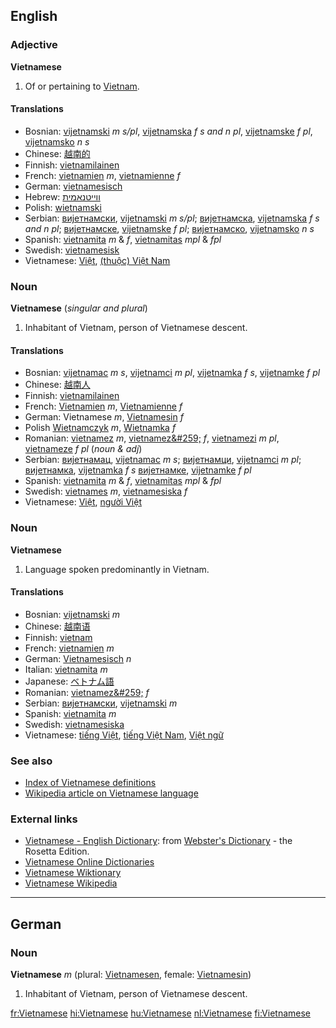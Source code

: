 ==English==
===Adjective===
'''Vietnamese'''

#Of or pertaining to [[Vietnam]].

====Translations====
*Bosnian: [[vijetnamski]] ''m s/pl'', [[vijetnamska]] ''f s and n pl'', [[vijetnamske]] ''f pl'', [[vijetnamsko]] ''n s''
*Chinese: [[越南的]]
*Finnish: [[vietnamilainen]]
*French: [[vietnamien]] ''m'', [[vietnamienne]] ''f''
*German: [[vietnamesisch]]
*Hebrew: [[ווייטנאמית]]
*Polish: [[wietnamski]]
*Serbian: [[вијетнамски]], [[vijetnamski]] ''m s/pl''; [[вијетнамска]], [[vijetnamska]] ''f s and n pl''; [[вијетнамске]], [[vijetnamske]] ''f pl''; [[вијетнамско]], [[vijetnamsko]] ''n s''
*Spanish: [[vietnamita]] ''m'' &amp; ''f'', [[vietnamitas]] ''mpl'' &amp; ''fpl''
*Swedish: [[vietnamesisk]]
*Vietnamese: [[Việt]], [[Việt Nam|(thuộc) Việt Nam]]

===Noun===
'''Vietnamese''' (''singular and plural'')

#Inhabitant of Vietnam, person of Vietnamese descent.

====Translations====
*Bosnian: [[vijetnamac]] ''m s'', [[vijetnamci]] ''m pl'', [[vijetnamka]] ''f s'', [[vijetnamke]] ''f pl''
*Chinese: [[越南人]]
*Finnish: [[vietnamilainen]]
*French: [[Vietnamien]] ''m'', [[Vietnamienne]] ''f''
*German: Vietnamese ''m'', [[Vietnamesin]] ''f''
*Polish [[Wietnamczyk]] ''m'', [[Wietnamka]] ''f''
*Romanian: [[vietnamez]] ''m'', [[vietnamez&#259;]] ''f'', [[vietnamezi]] ''m pl'', [[vietnameze]] ''f pl'' (''noun & adj'')
*Serbian: [[вијетнамац]], [[vijetnamac]] ''m s''; [[вијетнамци]], [[vijetnamci]] ''m pl''; [[вијетнамка]], [[vijetnamka]] ''f s'' [[вијетнамке]], [[vijetnamke]] ''f pl''
*Spanish: [[vietnamita]] ''m'' &amp; ''f'', [[vietnamitas]] ''mpl'' &amp; ''fpl''
*Swedish: [[vietnames]] ''m'', [[vietnamesiska]] ''f''
*Vietnamese: [[Việt]], [[người Việt]]

===Noun===
'''Vietnamese'''

#Language spoken predominantly in Vietnam.

====Translations====
*Bosnian: [[vijetnamski]] ''m''
*Chinese: [[越南语]]
*Finnish: [[vietnam]]
*French: [[vietnamien]] ''m''
*German: [[Vietnamesisch]] ''n''
*Italian: [[vietnamita]] ''m''
*Japanese: [[ベトナム語]]
*Romanian: [[vietnamez&#259;]] ''f''
*Serbian: [[вијетнамски]], [[vijetnamski]] ''m''
*Spanish: [[vietnamita]] ''m''
*Swedish: [[vietnamesiska]]
*Vietnamese: [[tiếng Việt]], [[tiếng Việt Nam]], [[Việt ngữ]]

===See also===
*[[Wiktionary:Vietnamese index|Index of Vietnamese definitions]]
*[[:w:Vietnamese language|Wikipedia article on Vietnamese language]]

=== External links ===
*[http://www.websters-online-dictionary.org/definition/Vietnamese-english/ Vietnamese - English Dictionary]: from [http://www.websters-online-dictionary.org/ Webster's Dictionary] - the Rosetta Edition.
*[http://vdict.com Vietnamese Online Dictionaries]
*[[:vi:Trang Chính|Vietnamese Wiktionary]]
*[[:vi:w:Trang Chính|Vietnamese Wikipedia]]

----

==German==

===Noun===
'''Vietnamese''' ''m'' (plural: [[Vietnamesen]], female: [[Vietnamesin]])

#Inhabitant of Vietnam, person of Vietnamese descent.

[[fr:Vietnamese]]
[[hi:Vietnamese]]
[[hu:Vietnamese]]
[[nl:Vietnamese]]
[[fi:Vietnamese]]